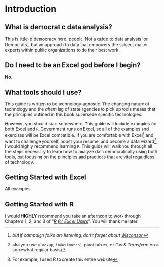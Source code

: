 # Introduction {#intro}

## What is democratic data analysis?
This is little-d democracy here, people. Not a guide to data analysis for Democrats^[*but if campaign folks are listening, don't forget about [Wisconson](https://blog.oup.com/2018/09/trump-beat-adas-big-data/)*], but an approach to data that empowers the subject matter experts within public organizations to do their best work. 


## Do I need to be an Excel god before I begin?
**No.**

## What tools should I use?

This guide is written to be technology-agnostic. The changing nature of technology and the *ahem* lag of state agencies to pick up tools means that the principles outlined in this book supersede specific technologies. 

However, you should start somewhere. This guide will include examples for both Excel and `R`. Government runs on Excel, so all of the examples and exercises will be Excel compatible. If you are comfortable with Excel^[aka you use `vlookup`, `index(match)`, pivot tables, or *Get & Transform* on a somewhat regular basis] and want to challenge yourself, boost your resume, and become a data wizard^[For example, I used R to create this entire website], I would highly recommend learning `R`. This guide will walk you through all the steps necessary to learn how to analyze data democratically using both tools, but focusing on the principles and practices that are vital regardless of technology. 

## Getting Started with Excel
All examples 

## Getting Started with R
I would **HIGHLY** recommend you take an afternoon to work through Chapters 1, 2, and 3 of "[*R for Excel Users*](https://rstudio-conf-2020.github.io/r-for-excel/index.html)". You will thank me later. 

